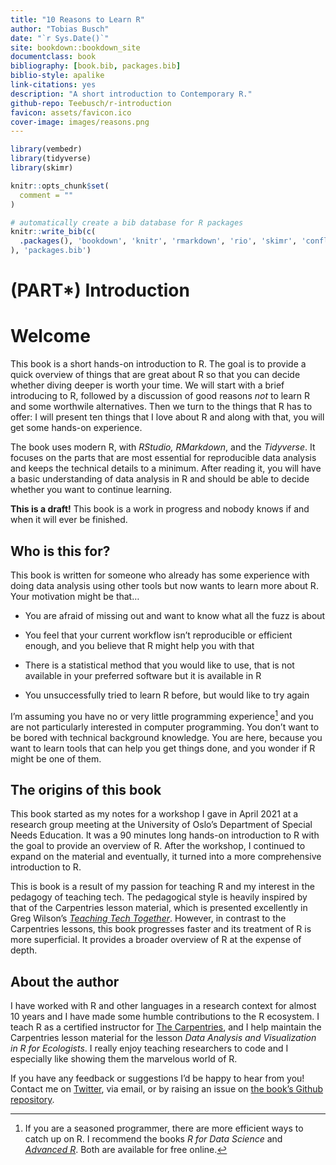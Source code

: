 ```yaml
---
title: "10 Reasons to Learn R"
author: "Tobias Busch"
date: "`r Sys.Date()`"
site: bookdown::bookdown_site
documentclass: book
bibliography: [book.bib, packages.bib]
biblio-style: apalike
link-citations: yes
description: "A short introduction to Contemporary R."
github-repo: Teebusch/r-introduction
favicon: assets/favicon.ico
cover-image: images/reasons.png
---
```


```r
library(vembedr)
library(tidyverse)
library(skimr)

knitr::opts_chunk$set(
  comment = ""
)
```

```r
# automatically create a bib database for R packages
knitr::write_bib(c(
  .packages(), 'bookdown', 'knitr', 'rmarkdown', 'rio', 'skimr', 'conflicted', 'renv'
), 'packages.bib')
```

# (PART\*) Introduction {#welcome .unnumbered}

# Welcome {.unnumbered}

This book is a short hands-on introduction to R. The goal is to provide a quick overview
of things that are great about R so that you can decide whether diving deeper is worth
your time. We will start with a brief introducing to R, followed by a discussion of good
reasons *not* to learn R and some worthwile alternatives. Then we turn to the things that
R has to offer: I will present ten things that I love about R and along with that, you
will get some hands-on experience.

The book uses modern R, with *RStudio, RMarkdown*, and the *Tidyverse*. It focuses on the
parts that are most essential for reproducible data analysis and keeps the technical
details to a minimum. After reading it, you will have a basic understanding of data
analysis in R and should be able to decide whether you want to continue learning.

::: {.draftinfo}
**This is a draft!** This book is a work in progress and nobody knows if and when it will
ever be finished.
:::

## Who is this for? {.unnumbered}

This book is written for someone who already has some experience with doing data analysis
using other tools but now wants to learn more about R. Your motivation might be that...

-   You are afraid of missing out and want to know what all the fuzz is about

-   You feel that your current workflow isn't reproducible or efficient enough, and you
    believe that R might help you with that

-   There is a statistical method that you would like to use, that is not available in
    your preferred software but it is available in R

-   You unsuccessfully tried to learn R before, but would like to try again

I'm assuming you have no or very little programming experience[^index-1] and you are not
particularly interested in computer programming. You don't want to be bored with technical
background knowledge. You are here, because you want to learn tools that can help you get
things done, and you wonder if R might be one of them.

[^index-1]: If you are a seasoned programmer, there are more efficient ways to catch up on
    R. I recommend the books *R for Data Science* and [*Advanced
    R*](https://adv-r.hadley.nz/index.html). Both are available for free online.

## The origins of this book {.unnumbered}

This book started as my notes for a workshop I gave in April 2021 at a research group
meeting at the University of Oslo's Department of Special Needs Education. It was a 90
minutes long hands-on introduction to R with the goal to provide an overview of R. After
the workshop, I continued to expand on the material and eventually, it turned into a more
comprehensive introduction to R.

This is book is a result of my passion for teaching R and my interest in the pedagogy of
teaching tech. The pedagogical style is heavily inspired by that of the Carpentries lesson
material, which is presented excellently in Greg Wilson's [*Teaching Tech
Together*](https://teachtogether.tech/). However, in contrast to the Carpentries lessons,
this book progresses faster and its treatment of R is more superficial. It provides a
broader overview of R at the expense of depth.

## About the author {.unnumbered}

I have worked with R and other languages in a research context for almost 10 years and I
have made some humble contributions to the R ecosystem. I teach R as a certified
instructor for [The
Carpentries](https://www.ub.uio.no/english/writing-publishing/dsc/carpentry-uio/), and I
help maintain the Carpentries lesson material for the lesson *Data Analysis and
Visualization in R for Ecologists*. I really enjoy teaching researchers to code and I
especially like showing them the marvelous world of R.

If you have any feedback or suggestions I'd be happy to hear from you! Contact me on
[Twitter](https://twitter.com/@tobilottii), via email, or by raising an issue on [the
book's Github repository](https://github.com/Teebusch/r-introduction).
